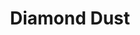 ---
title: "Diamond Dust"
meta_title: "Diamond Dust craft"
description: "Craft de Diamond Dust"
rank: "e"
draft: false
name: "Diamond Dust"
recipe_img: "https://wiki.pokexgames.com/images/a/a3/Diamond-dust.gif"
level: 2
craft_time: 5
result: 20
value_npc: 1
ingredients:
  - name: "Diamond"
    quantity: 1
    item_img: "https://wiki.pokexgames.com/images/e/ea/Diamond.png"
    value_npc: 1
---